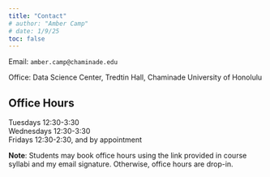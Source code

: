 ```yaml
---
title: "Contact"
# author: "Amber Camp"
# date: 1/9/25
toc: false
---
```


Email: `amber.camp@chaminade.edu`

Office: Data Science Center, Tredtin Hall, Chaminade University of Honolulu

## Office Hours

Tuesdays 12:30-3:30\
Wednesdays 12:30-3:30\
Fridays 12:30-2:30, and by appointment

**Note**: Students may book office hours using the link provided in course syllabi and my email signature. Otherwise, office hours are drop-in.
